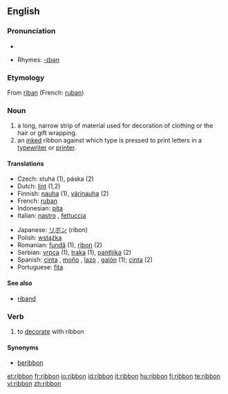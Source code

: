==English==
{{wikipedia}}

===Pronunciation===
*{{audio|en-us-ribbon.ogg|Audio (US)}}

*Rhymes: [[Rhymes:English:-ɪbən|-ɪbən]]

===Etymology===
From {{OF.}} [[riban]] (French: [[ruban]])

===Noun===
{{en-noun}}

# a long, narrow strip of material used for decoration of clothing or the hair or gift wrapping.
# an [[inked]] ribbon against which type is pressed to print letters in a [[typewriter]] or [[printer]].

====Translations====
{{top}}
*Czech: stuha (1), páska (2)
*Dutch: [[lint]] {{n}} (1,2)
*Finnish: [[nauha]] (1), [[värinauha]] (2)
*French: [[ruban]] {{m}}
*Indonesian: [[pita]]
*Italian: [[nastro]] {{m}}, [[fettuccia]] {{f}}
{{mid}}
*Japanese: [[リボン]] (ribon)
*Polish: [[wstążka]] {{f}}
*Romanian: [[fundă]] {{f}} (1), [[ribon]] {{n}} (2)
*Serbian: [[vrpca]] {{f}} (1), [[traka]] {{f}} (1), [[pantljika]] {{f}} (2)
*Spanish: [[cinta]] {{f}}, [[moño]] {{m}}, [[lazo]] {{m}}, [[galón]] {{m}} (1); [[cinta]] {{f}} (2) 
*Portuguese: [[fita]] {{f}}
{{bottom}}

====See also====
*[[riband]]

===Verb===
{{en-verb}}

# to [[decorate]] with ribbon

====Synonyms====
*[[beribbon]]

[[et:ribbon]]
[[fr:ribbon]]
[[io:ribbon]]
[[id:ribbon]]
[[it:ribbon]]
[[hu:ribbon]]
[[fi:ribbon]]
[[te:ribbon]]
[[vi:ribbon]]
[[zh:ribbon]]